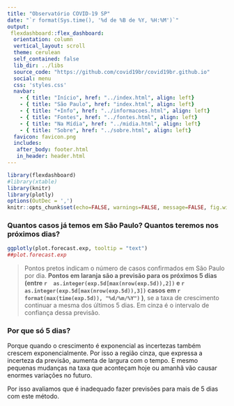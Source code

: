 ```yaml
---
title: "Observatório COVID-19 SP"
date: "`r format(Sys.time(), '%d de %B de %Y, %H:%M')`"
output:
 flexdashboard::flex_dashboard:
  orientation: column
  vertical_layout: scroll
  theme: cerulean
  self_contained: false
  lib_dir: ../libs
  source_code: "https://github.com/covid19br/covid19br.github.io"
  social: menu
  css: 'styles.css'
  navbar:
    - { title: "Início", href: "../index.html", align: left}
    - { title: "São Paulo", href: "index.html", align: left}
    - { title: "+Info", href: "../informacoes.html", align: left}
    - { title: "Fontes", href: "../fontes.html", align: left}
    - { title: "Na Mídia", href: "../midia.html", align: left}
    - { title: "Sobre", href: "../sobre.html", align: left}
  favicon: favicon.png
  includes:
   after_body: footer.html
   in_header: header.html
---
```




```r
library(flexdashboard)
#library(xtable)
library(knitr)
library(plotly)
options(OutDec = ',')
knitr::opts_chunk$set(echo=FALSE, warnings=FALSE, message=FALSE, fig.width=8, fig.height=6)
```


### Quantos casos já temos em São Paulo? Quantos teremos nos próximos dias?

```r
ggplotly(plot.forecast.exp, tooltip = "text")
##plot.forecast.exp
```

>Pontos pretos indicam o número de casos confirmados em São Paulo por dia.
**Pontos em laranja são a previsão para os próximos 5 dias (entre 
`r  as.integer(exp.5d[max(nrow(exp.5d)),2])` e `r as.integer(exp.5d[max(nrow(exp.5d)),3])` 
casos em `r format(max(time(exp.5d)), "%d/%m/%Y")` )**, se a taxa de
crescimento continuar a mesma dos últimos 5 dias. Em cinza é o
intervalo de confiança dessa previsão.


### Por que só 5 dias?

Porque quando o crescimento é exponencial as incertezas também crescem
exponencialmente. Por isso a região cinza, que expressa a
incerteza da previsão, aumenta de largura com
o tempo.  E mesmo pequenas mudanças na taxa que aconteçam
hoje ou amanhã vão causar enormes variações no futuro. 

Por isso avaliamos que é inadequado fazer
previsões para mais de 5 dias com este método.


